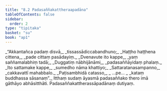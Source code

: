 ```yaml
---
title: "8.2 Padasaññakattheraapadāna"
tableOfContents: false
sidebar:
  order: 2
type: "tipitaka"
basket: "su"
book: "ap1"
---
```



<DynamicBreadcrumb />

<Division number="5" book="ap1" bookNo="20" page="132">

<Paragraph number="1595" type="verses" book="ap1">
_“Akkantañca padaṃ disvā,_  
_tissassādiccabandhuno;_  
_Haṭṭho haṭṭhena cittena,_  
_pade cittaṃ pasādayiṃ._  

</Paragraph>

</Division>
<Division number="6" book="ap1" bookNo="20" page="132">

<Paragraph number="1596" type="verses" book="ap1">
_Dvenavute ito kappe,_  
_yaṃ saññamalabhiṃ tadā;_  
_Duggatiṃ nābhijānāmi,_  
_padasaññāyidaṃ phalaṃ._  

</Paragraph>

</Division>
<Division number="7" book="ap1" bookNo="20" page="132">

<Paragraph number="1597" type="verses" book="ap1">
_Ito sattamake kappe,_  
_sumedho nāma khattiyo;_  
_Sattaratanasampanno,_  
_cakkavattī mahabbalo._  

</Paragraph>

</Division>
<Division number="8" book="ap1" bookNo="20" page="132">

<Paragraph number="1598" type="verses" book="ap1">
_Paṭisambhidā catasso,_  
_ …pe… _  
_kataṃ buddhassa sāsanaṃ”._  

</Paragraph>

<Paragraph number="1599" book="ap1">
Itthaṃ sudaṃ āyasmā padasaññako thero imā gāthāyo abhāsitthāti.

</Paragraph>
</Division>

<Paragraph number="1600" type="center" book="ap1">
Padasaññakattherassāpadānaṃ dutiyaṃ.
</Paragraph>